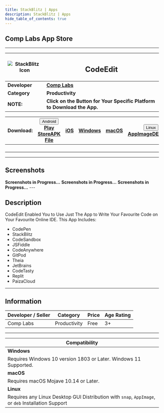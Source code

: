 ```yaml
---
title: StackBlitz | Apps
description: StackBlitz | Apps
hide_table_of_contents: true
---
```



## Comp Labs App Store

---

| ![StackBlitz Icon](/img/apps/applestore.webp) | <h2>CodeEdit</h2>                                                       |
| --------------------------------------------- | ----------------------------------------------------------------------- |
| **Developer**                                 | [**Comp Labs**](https://complabs.in/apps)                               |
| **Category**                                  | **Productivity**                                                        |
| **NOTE:**                                     | **Click on the Button for Your Specific Platform to Download the App.** |

| **Download:** | <div class="dropdown "><button class=" button button--primary"><i class="fa-brands fa-android"></i> Android <i class="fa-solid fa-caret-down"></i></button><div class=" dropdown-content"><a class="" href="#">Play Store</a><a class="" href="#">APK File</a></div></div> | <a href="#" target="_blank" rel="noopener noreferrer" class="button button--primary "><i class="fa-brands fa-app-store-ios"></i> iOS</a> | <a href="#" target="_blank" rel="noopener noreferrer" class="button button--primary"><i class="fa-brands fa-microsoft"></i> Windows</a> | <a href="#" target="_blank" rel="noopener noreferrer" class="button button--primary"><i class="fa-brands fa-apple"></i> macOS</a> | <div class="dropdown"><button class="button button--primary"><i class="fa-brands fa-linux"></i> Linux <i class="fa-solid fa-caret-down"></i></button><div class="dropdown-content"><a href="#">AppImage</a><a href="#">DEB</a><a href="#">Snap</a></div></div> |
| :-----------: | :------------------------------------------------------------------------------------------------------------------------------------------------------------------------------------------------------------------------------------------------------------------------: | :--------------------------------------------------------------------------------------------------------------------------------------: | :-------------------------------------------------------------------------------------------------------------------------------------: | :-------------------------------------------------------------------------------------------------------------------------------: | :------------------------------------------------------------------------------------------------------------------------------------------------------------------------------------------------------------------------------------------------------------: |
|               |                                                                                                                                                                                                                                                                            |                                                                                                                                          |                                                                                                                                         |                                                                                                                                   |                                                                                                                                                                                                                                                                |
|               |                                                                                                                                                                                                                                                                            |                                                                                                                                          |                                                                                                                                         |                                                                                                                                   |                                                                                                                                                                                                                                                                |
|               |                                                                                                                                                                                                                                                                            |                                                                                                                                          |                                                                                                                                         |                                                                                                                                   |                                                                                                                                                                                                                                                                |
|               |                                                                                                                                                                                                                                                                            |                                                                                                                                          |                                                                                                                                         |                                                                                                                                   |                                                                                                                                                                                                                                                                |

---

## Screenshots

<Tabs className="unique-tabs">
  <TabItem value="Android">
    <b>Screenshots in Progress...</b>
  </TabItem>
  <TabItem value="Windows">
    <b>Screenshots in Progress...</b>
  </TabItem>
  <TabItem value="Linux">
    <b>Screenshots in Progress...</b>
  </TabItem>
</Tabs>
---

## Description

CodeEdit Enabled You to Use Just The App to Write Your Favourite Code on Your Favourite Online IDE. This App Includes:

- CodePen
- StackBlitz
- CodeSandbox
- JSFiddle
- CodeAnywhere
- GitPod
- Theia
- JetBrains
- CodeTasty
- Replit
- PaizaCloud

---

## Information

| Developer / Seller | Category     | Price | Age Rating |
| ------------------ | ------------ | ----- | ---------- |
| Comp Labs          | Productivity | Free  | 3+         |

---

| **Compatibility**                                                                                  |
| -------------------------------------------------------------------------------------------------- |
| **Windows**                                                                                        |
| Requires Windows 10 version 1803 or Later. Windows 11 Supported.                                   |
| **macOS**                                                                                          |
| Requires macOS Mojave 10.14 or Later.                                                              |
| **Linux**                                                                                          |
| Requires any Linux Desktop GUI Distribution with `snap`, `AppImage`, or `deb` Installation Support |

